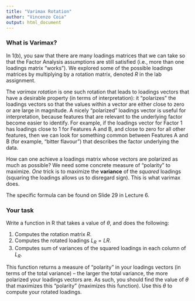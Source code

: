 ```yaml
---
title: "Varimax Rotation"
author: "Vincenzo Coia"
output: html_document
---
```



### What is Varimax?

In 1(b), you saw that there are many loadings matrices that we can take so that the Factor Analysis assumptions are still satisfied (i.e., more than one loadings matrix "works"). We explored some of the possible loadings matrices by multiplying by a rotation matrix, denoted $R$ in the lab assignment.

The _varimax rotation_ is one such rotation that leads to loadings vectors that have a desirable property (in terms of interpretation): it "polarizes" the loadings vectors so that the values within a vector are either close to zero or are large in magnitude. A nicely "polarized" loadings vector is useful for interpretation, because features that are relevant to the underlying factor become easier to identify. For example, if the loadings vector for Factor 1 has loadings close to 1 for Features A and B, and close to zero for all other features, then we can look for something common between Features A and B (for example, "bitter flavour") that describes the factor underlying the data.

How can one achieve a loadings matrix whose vectors are polarized as much as possible? We need some concrete measure of "polarity" to maximize. _One_ trick is to maximize the __variance__ of the _squared_ loadings (squaring the loadings allows us to disregard sign). This is what varimax does.

The specific formula can be found on Slide 29 in Lecture 6.  

### Your task

Write a function in R that takes a value of $\theta$, and does the following:

1. Computes the rotation matrix $R$.
2. Computes the rotated loadings $L_R = LR$.
3. Computes sum of variances of the squared loadings in each column of $L_R$. 

This function returns a measure of "polarity" in your loadings vectors (in terms of the total variance) -- the larger the total variance, the more polarized your loadings vectors are. As such, you should find the value of $\theta$ that maximizes this "polarity" (maximizes this function). Use this $\theta$ to compute your rotated loadings.